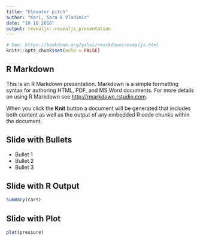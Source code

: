 ```yaml
---
title: "Elevator pitch"
author: "Kari, Sara & Vladimir"
date: "10 10 2018"
output: revealjs::revealjs_presentation
---
```


```r
# See: https://bookdown.org/yihui/rmarkdown/revealjs.html
knitr::opts_chunk$set(echo = FALSE)
```

## R Markdown

This is an R Markdown presentation. Markdown is a simple formatting syntax for authoring HTML, PDF, and MS Word documents. For more details on using R Markdown see <http://rmarkdown.rstudio.com>.

When you click the **Knit** button a document will be generated that includes both content as well as the output of any embedded R code chunks within the document.

## Slide with Bullets

- Bullet 1
- Bullet 2
- Bullet 3

## Slide with R Output

```r
summary(cars)
```

## Slide with Plot

```r
plot(pressure)
```

